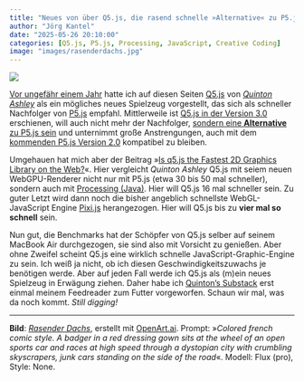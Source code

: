 ```yaml
---
title: "Neues von über Q5.js, die rasend schnelle »Alternative« zu P5.js"
author: "Jörg Kantel"
date: "2025-05-26 20:10:00"
categories: [Q5.js, P5.js, Processing, JavaScript, Creative Coding]
image: "images/rasenderdachs.jpg"
---
```


[![](images/rasenderdachs-b.jpg)](https://www.flickr.com/photos/schockwellenreiter/54547351360/)

[Vor ungefähr einem Jahr](https://kantel.github.io/posts/2024061902_q5js/) hatte ich auf diesen Seiten [Q5.js](https://q5js.org/home/) von *[Quinton Ashley](https://q5js.substack.com/)* als ein mögliches neues Spielzeug vorgestellt, das sich als schneller Nachfolger von [P5.js](http://cognitiones.kantel-chaos-team.de/programmierung/creativecoding/processing/p5js.html) empfahl. Mittlerweile ist [Q5.js in der Version 3.0](https://q5js.substack.com/p/q5js-v30-is-finally-here) erschienen, will auch nicht mehr der Nachfolger, [sondern eine **Alternative** zu P5.js sein](https://q5js.substack.com/p/p5js-q5js) und unternimmt große Anstrengungen, auch mit dem [kommenden P5.js Version 2.0](https://kantel.github.io/posts/2025050602_p5js_2_0/) kompatibel zu bleiben.

Umgehauen hat mich aber der Beitrag »[Is q5.js the Fastest 2D Graphics Library on the Web?](https://q5js.substack.com/p/is-q5js-the-fastest-2d-graphics-library)«. Hier vergleicht *Quinton Ashley* Q5.js mit seiem neuen WebGPU-Renderer nicht nur mit P5.js (etwa 30 bis 50 mal schneller), sondern auch mit [Processing (Java)](http://cognitiones.kantel-chaos-team.de/programmierung/creativecoding/processing/processing.html). Hier will Q5.js 16 mal schneller sein. Zu guter Letzt wird dann noch die bisher angeblich schnellste WebGL-JavaScript Engine [Pixi.js](https://pixijs.com/) herangezogen. Hier will Q5.js bis zu **vier mal so schnell** sein.

Nun gut, die Benchmarks hat der Schöpfer von Q5.js selber auf seinem MacBook Air durchgezogen, sie sind also mit Vorsicht zu genießen. Aber ohne Zweifel scheint Q5.js eine wirklich schnelle JavaScript-Graphic-Engine zu sein. Ich weiß ja nicht, ob ich diesen Geschwindigkeitszuwachs je benötigen werde. Aber auf jeden Fall werde ich Q5.js als (m)ein neues Spielzeug in Erwägung ziehen. Daher habe ich [Quinton's Substack](https://q5js.substack.com/archive?sort=new) erst einmal meinem Feedreader zum Futter vorgeworfen. Schaun wir mal, was da noch kommt. *Still digging!*

---

**Bild**: *[Rasender Dachs](https://www.flickr.com/photos/schockwellenreiter/54547351360/)*, erstellt mit [OpenArt.ai](https://openart.ai/home). Prompt: »*Colored french comic style. A badger in a red dressing gown sits at the wheel of an open sports car and races at high speed through a dystopian city with crumbling skyscrapers, junk cars standing on the side of the road*«. Modell: Flux (pro), Style: None.